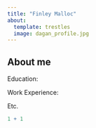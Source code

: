 ```yaml
---
title: "Finley Malloc"
about:
  template: trestles
  image: dagan_profile.jpg
---
```


## About me 

Education:

Work Experience:

Etc.

```r
1 + 1
```
